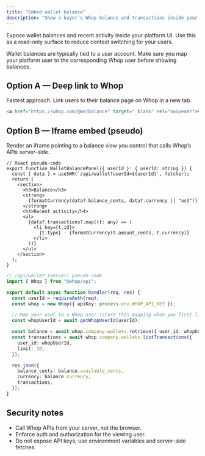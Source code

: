 ```yaml
---
title: "Embed wallet balance"
description: "Show a buyer’s Whop balance and transactions inside your platform"
---
```


Expose wallet balances and recent activity inside your platform UI. Use this as a read-only surface to reduce context switching for your users.

<Tip>
  Wallet balances are typically tied to a user account. Make sure you map your
  platform user to the corresponding Whop user before showing balances.
</Tip>

## Option A — Deep link to Whop

Fastest approach. Link users to their balance page on Whop in a new tab.

```md
<a href="https://whop.com/@me/balance" target="_blank" rel="noopener">View balance</a>
```

## Option B — Iframe embed (pseudo)

Render an iframe pointing to a balance view you control that calls Whop’s APIs server-side.

```tsx
// React pseudo-code
export function WalletBalancePanel({ userId }: { userId: string }) {
  const { data } = useSWR(`/api/wallet?userId=${userId}`, fetcher);
  return (
    <section>
      <h3>Balance</h3>
      <strong>
        {formatCurrency(data?.balance_cents, data?.currency || "usd")}
      </strong>
      <h4>Recent activity</h4>
      <ul>
        {data?.transactions?.map((t: any) => (
          <li key={t.id}>
            {t.type} · {formatCurrency(t.amount_cents, t.currency)}
          </li>
        ))}
      </ul>
    </section>
  );
}
```

```ts
// /api/wallet (server) pseudo-code
import { Whop } from "@whop/api";

export default async function handler(req, res) {
  const userId = requireAuth(req);
  const whop = new Whop({ apiKey: process.env.WHOP_API_KEY });

  // Map your user to a Whop user (store this mapping when you first link accounts)
  const whopUserId = await getWhopUserId(userId);

  const balance = await whop.company.wallets.retrieve({ user_id: whopUserId });
  const transactions = await whop.company.wallets.listTransactions({
    user_id: whopUserId,
    limit: 10,
  });

  res.json({
    balance_cents: balance.available_cents,
    currency: balance.currency,
    transactions,
  });
}
```

## Security notes

- Call Whop APIs from your server, not the browser.
- Enforce auth and authorization for the viewing user.
- Do not expose API keys; use environment variables and server-side fetches.
